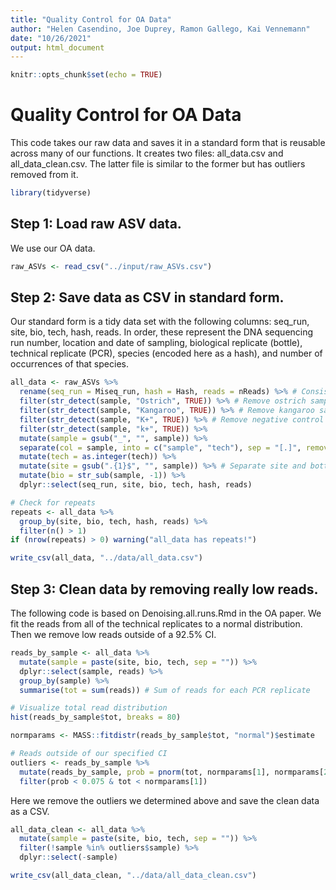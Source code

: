 ```yaml
---
title: "Quality Control for OA Data"
author: "Helen Casendino, Joe Duprey, Ramon Gallego, Kai Vennemann"
date: "10/26/2021"
output: html_document
---
```


```r
knitr::opts_chunk$set(echo = TRUE)
```

# Quality Control for OA Data

This code takes our raw data and saves it in a standard form that is reusable across many of our functions. It creates two files: all_data.csv and all_data_clean.csv. The latter file is similar to the former but has outliers removed from it.

```r
library(tidyverse)
```

## Step 1: Load raw ASV data.

We use our OA data.

```r
raw_ASVs <- read_csv("../input/raw_ASVs.csv")
```

## Step 2: Save data as CSV in standard form.

Our standard form is a tidy data set with the following columns: seq_run, site, bio, tech, hash, reads. In order, these represent the DNA sequencing run number, location and date of sampling, biological replicate (bottle), technical replicate (PCR), species (encoded here as a hash), and number of occurrences of that species.

```r
all_data <- raw_ASVs %>%
  rename(seq_run = Miseq_run, hash = Hash, reads = nReads) %>% # Consistent naming
  filter(str_detect(sample, "Ostrich", TRUE)) %>% # Remove ostrich samples
  filter(str_detect(sample, "Kangaroo", TRUE)) %>% # Remove kangaroo samples
  filter(str_detect(sample, "K+", TRUE)) %>% # Remove negative control samples
  filter(str_detect(sample, "k+", TRUE)) %>%
  mutate(sample = gsub("_", "", sample)) %>%
  separate(col = sample, into = c("sample", "tech"), sep = "[.]", remove = FALSE) %>%
  mutate(tech = as.integer(tech)) %>%
  mutate(site = gsub(".{1}$", "", sample)) %>% # Separate site and bottle info from each other
  mutate(bio = str_sub(sample, -1)) %>%
  dplyr::select(seq_run, site, bio, tech, hash, reads)

# Check for repeats
repeats <- all_data %>%
  group_by(site, bio, tech, hash, reads) %>%
  filter(n() > 1)
if (nrow(repeats) > 0) warning("all_data has repeats!")

write_csv(all_data, "../data/all_data.csv")
```

## Step 3: Clean data by removing really low reads.

The following code is based on Denoising.all.runs.Rmd in the OA paper. We fit the reads from all of the technical replicates to a normal distribution. Then we remove low reads outside of a 92.5% CI. 

```r
reads_by_sample <- all_data %>%
  mutate(sample = paste(site, bio, tech, sep = "")) %>%
  dplyr::select(sample, reads) %>%
  group_by(sample) %>%
  summarise(tot = sum(reads)) # Sum of reads for each PCR replicate

# Visualize total read distribution
hist(reads_by_sample$tot, breaks = 80)

normparams <- MASS::fitdistr(reads_by_sample$tot, "normal")$estimate

# Reads outside of our specified CI
outliers <- reads_by_sample %>%
  mutate(reads_by_sample, prob = pnorm(tot, normparams[1], normparams[2])) %>%
  filter(prob < 0.075 & tot < normparams[1])
```

Here we remove the outliers we determined above and save the clean data as a CSV.

```r
all_data_clean <- all_data %>%
  mutate(sample = paste(site, bio, tech, sep = "")) %>%
  filter(!sample %in% outliers$sample) %>%
  dplyr::select(-sample)

write_csv(all_data_clean, "../data/all_data_clean.csv")
```
